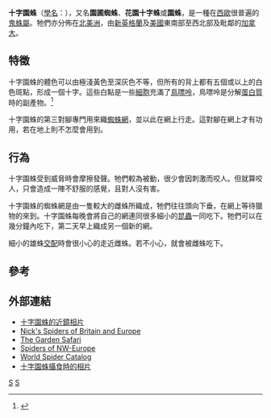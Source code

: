 {{Speciesbox 
| taxon = Araneus diadematus
| image = Araneus diadematus qtl1.jpg
| binomial_authority = [[Carl_Alexander_Clerck|Clerck]], 1757
| status_system = iucn3.1
|status = LC
}}

'''十字園蛛'''（[[學名|學名]]：''{{lang|la|Araneus diadematus}}''），又名'''園圃蜘蛛'''、'''花園十字蛛'''或'''園蛛'''，是一種在[[西歐|西歐]]很普遍的[[鬼蛛屬|鬼蛛屬]]。牠們亦分佈在[[北美洲|北美洲]]，由[[新英格蘭|新英格蘭]]及[[美國|美國]]東南部至西北部及毗鄰的[[加拿大|加拿大]]。

== 特徵 ==
十字園蛛的體色可以由極淺黃色至深灰色不等，但所有的背上都有五個或以上的白色斑點，形成一個十字。這些白點是一些[[細胞|細胞]]充滿了[[鳥嘌呤|鳥嘌呤]]，鳥嘌呤是分解[[蛋白質|蛋白質]]時的副產物。<ref name=Foelix1992>{{Cite book en|author=Foelix, R.F.|year=1992|title=Biologie der Spinnen|publisher=Thieme|location=Stuttgart|language=de|id=ISBN 978-3-13-575802-2}}</ref>

十字園蛛的第三對腳專門用來織[[蜘蛛網|蜘蛛網]]，並以此在網上行走。這對腳在網上才有功用，若在地上則不怎麼會用到。

== 行為 ==
十字園蛛受到威脅時會摩擦發聲。牠們較為被動，很少會因刺激而咬人。但就算咬人，只會造成一陣不舒服的感覺，且對人沒有害。

十字園蛛的蜘蛛網是由一隻較大的雌蛛所織成，牠們往往頭向下垂，在網上等待獵物的來到。十字園蛛每晚會將自己的網連同很多細小的[[昆蟲|昆蟲]]一同吃下。牠們可以在幾分鐘內吃下，第二天早上織成另一個新的網。

細小的雄蛛[[交配|交配]]時會很小心的走近雌蛛。若不小心，就會被雌蛛吃下。

== 參考 ==
{{reflist}}

== 外部連結 ==
* [http://www.pbase.com/nebulanbloom/image/83914028 十字園蛛的近鏡相片]{{Wayback|url=http://www.pbase.com/nebulanbloom/image/83914028 |date=20090325231708 }}
* [https://web.archive.org/web/20070427071717/http://www.nicksspiders.com/nicksspiders/araneusdiadematus.htm Nick's Spiders of Britain and Europe]
* [http://www.gardensafari.net/english/picpages/araneus_diadematus.htm The Garden Safari]{{Wayback|url=http://www.gardensafari.net/english/picpages/araneus_diadematus.htm |date=20080321054948 }}
* [http://www.xs4all.nl/~ednieuw/Spiders/Araneidae/Araneidae.htm Spiders of NW-Europe]{{Wayback|url=http://www.xs4all.nl/~ednieuw/Spiders/Araneidae/Araneidae.htm |date=20081219160433 }}
* [http://research.amnh.org/entomology/spiders/catalog/ World Spider Catalog]{{Wayback|url=http://research.amnh.org/entomology/spiders/catalog/ |date=20090312050907 }}
* [http://www.flickr.com/photos/gemineo/2822701450/ 十字園蛛攝食時的相片]{{Wayback|url=http://www.flickr.com/photos/gemineo/2822701450/ |date=20170710223204 }}
{{Taxonbar|from=Q337509}}

[[Category:鬼蛛屬|S]]
[[Category:1757年描述的动物|S]]